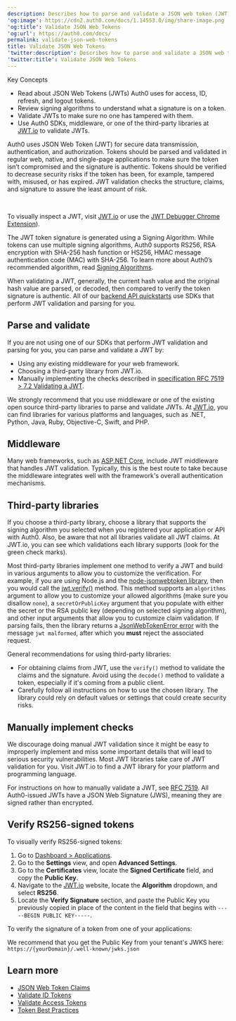 ```yaml
---
description: Describes how to parse and validate a JSON web token (JWT).
'og:image': https://cdn2.auth0.com/docs/1.14553.0/img/share-image.png
'og:title': Validate JSON Web Tokens
'og:url': https://auth0.com/docs/
permalink: validate-json-web-tokens
title: Validate JSON Web Tokens
'twitter:description': Describes how to parse and validate a JSON web token (JWT).
'twitter:title': Validate JSON Web Tokens
---
```

<Card title="Overview">

Key Concepts

* Read about JSON Web Tokens (JWTs) Auth0 uses for access, ID, refresh, and logout tokens.
* Review signing algorithms to understand what a signature is on a token.
* Validate JWTs to make sure no one has tampered with them.
* Use Auth0 SDKs, middleware, or one of the third-party libraries at [JWT.io](https://jwt.io/?_gl=1*arqbp6*rollup_ga*MTI5MzkwNDYxOC4xNjQ0MjUyMTYx*rollup_ga_F1G3E656YZ*MTY1MDA0NDA3Ni4xMjkuMS4xNjUwMDQ0MDg1LjUx&_ga=2.167965921.1971874740.1649687281-1293904618.1644252161#libraries-io) to validate JWTs.

</Card>

Auth0 uses <Tooltip tip="JSON Web Token (JWT): Standard ID Token format (and often Access Token format) used to represent claims securely between two parties." cta="View Glossary" href="/glossary?term=JSON+Web+Token+%28JWT%29">JSON Web Token (JWT)</Tooltip> for secure data transmission, authentication, and authorization. Tokens should be parsed and validated in regular web, native, and single-page applications to make sure the token isn’t compromised and the signature is authentic. Tokens should be verified to decrease security risks if the token has been, for example, tampered with, misused, or has expired. <Tooltip tip="JSON Web Token (JWT): Standard ID Token format (and often Access Token format) used to represent claims securely between two parties." cta="View Glossary" href="/glossary?term=JWT">JWT</Tooltip> validation checks the structure, claims, and signature to assure the least amount of risk.

﻿

<Callout icon="file-lines" color="#0EA5E9" iconType="regular">

To visually inspect a JWT, visit [JWT.io](https://jwt.io/) or use the [JWT Debugger Chrome Extension](https://chrome.google.com/webstore/detail/jwt-debugger/ppmmlchacdbknfphdeafcbmklcghghmd?hl=en)).

</Callout>

The JWT token signature is generated using a <Tooltip tip="Signing Algorithm: Algorithm used to digitally sign tokens to ensure the token has not been tampered with." cta="View Glossary" href="/glossary?term=Signing+Algorithm">Signing Algorithm</Tooltip>. While tokens can use multiple <Tooltip tip="Signing Algorithm: Algorithm used to digitally sign tokens to ensure the token has not been tampered with." cta="View Glossary" href="/glossary?term=signing+algorithms">signing algorithms</Tooltip>, Auth0 supports RS256, RSA encryption with SHA-256 hash function or HS256, HMAC message authentication code (MAC) with SHA-256. To learn more about Auth0’s recommended algorithm, read [Signing Algorithms](/get-started/applications/signing-algorithms).

When validating a JWT, generally, the current hash value and the original hash value are parsed, or decoded, then compared to verify the token signature is authentic. All of our [backend API quickstarts](/quickstart/backend) use SDKs that perform JWT validation and parsing for you.

## Parse and validate

If you are not using one of our SDKs that perform JWT validation and parsing for you, you can parse and validate a JWT by:

* Using any existing middleware for your web framework.
* Choosing a third-party library from JWT.io.
* Manually implementing the checks described in [specification RFC 7519 > 7.2 Validating a JWT](https://tools.ietf.org/html/rfc7519#section-7.2).

We strongly recommend that you use middleware or one of the existing open source third-party libraries to parse and validate JWTs. At [JWT.io](https://jwt.io/#libraries-io), you can find libraries for various platforms and languages, such as .NET, Python, Java, Ruby, Objective-C, Swift, and PHP.

## Middleware

Many web frameworks, such as [ASP.NET Core](/quickstart/backend/aspnet-core-webapi), include JWT middleware that handles JWT validation. Typically, this is the best route to take because the middleware integrates well with the framework's overall authentication mechanisms.

## Third-party libraries

If you choose a third-party library, choose a library that supports the signing algorithm you selected when you registered your application or API with Auth0. Also, be aware that not all libraries validate all JWT claims. At JWT.io, you can see which validations each library supports (look for the green check marks).

Most third-party libraries implement one method to verify a JWT and build in various arguments to allow you to customize the verification. For example, if you are using Node.js and the [node-jsonwebtoken library](https://github.com/auth0/node-jsonwebtoken), then you would call the [jwt.verify()](https://github.com/auth0/node-jsonwebtoken#jwtverifytoken-secretorpublickey-options-callback) method. This method supports an `algorithms` argument to allow you to customize your allowed algorithms (make sure you disallow `none`), a `secretOrPublicKey` argument that you populate with either the secret or the RSA public key (depending on selected signing algorithm), and other input arguments that allow you to customize claim validation. If parsing fails, then the library returns a [JsonWebTokenError error](https://github.com/auth0/node-jsonwebtoken#jsonwebtokenerror) with the message `jwt malformed`, after which you **must** reject the associated request.

General recommendations for using third-party libraries:

* For obtaining claims from JWT, use the `verify()` method to validate the claims and the signature. Avoid using the `decode()` method to validate a token, especially if it's coming from a <Tooltip tip="Public Client: Client (application) that cannot hold credentials securely. Examples include a native desktop or mobile application and a JavaScript-based client-side web application (such as a single-page app (SPA))." cta="View Glossary" href="/glossary?term=public+client">public client</Tooltip>.
* Carefully follow all instructions on how to use the chosen library. The library could rely on default values or settings that could create security risks.

## Manually implement checks

We discourage doing manual JWT validation since it might be easy to improperly implement and miss some important details that will lead to serious security vulnerabilities. Most JWT libraries take care of JWT validation for you. Visit JWT.io to find a JWT library for your platform and programming language.

For instructions on how to manually validate a JWT, see [RFC 7519](https://tools.ietf.org/html/rfc7519#section-7.2). All Auth0-issued JWTs have a JSON Web Signature (JWS), meaning they are signed rather than encrypted.

## Verify RS256-signed tokens

To visually verify RS256-signed tokens:

1. Go to [Dashboard > Applications](https://manage.auth0.com/#/applications).
2. Go to the **Settings** view, and open **Advanced Settings**.
3. Go to the **Certificates** view, locate the **Signed Certificate** field, and copy the **Public Key**.
4. Navigate to the [JWT.io](https://jwt.io/) website, locate the **Algorithm** dropdown, and select **RS256**.
5. Locate the **Verify Signature** section, and paste the Public Key you previously copied in place of the content in the field that begins with `-----BEGIN PUBLIC KEY-----`.

To verify the signature of a token from one of your applications:

We recommend that you get the Public Key from your tenant's JWKS here:
`https://{yourDomain}/.well-known/jwks.json`

## Learn more

* [JSON Web Token Claims](/secure/tokens/json-web-tokens/json-web-token-claims)
* [Validate ID Tokens](/secure/tokens/id-tokens/validate-id-tokens)
* [Validate Access Tokens](/secure/tokens/access-tokens/validate-access-tokens)
* [Token Best Practices](/secure/tokens/token-best-practices)